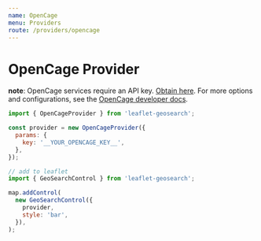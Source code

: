 ```yaml
---
name: OpenCage
menu: Providers
route: /providers/opencage
---
```



# OpenCage Provider

**note**: OpenCage services require an API key. [Obtain here][1].
For more options and configurations, see the [OpenCage developer docs][2].

<Playground>
  <Map provider="OpenCage" />
</Playground>

```js
import { OpenCageProvider } from 'leaflet-geosearch';

const provider = new OpenCageProvider({
  params: {
    key: '__YOUR_OPENCAGE_KEY__',
  },
});

// add to leaflet
import { GeoSearchControl } from 'leaflet-geosearch';

map.addControl(
  new GeoSearchControl({
    provider,
    style: 'bar',
  }),
);
```

[1]: https://geocoder.opencagedata.com
[2]: https://geocoder.opencagedata.com/api
